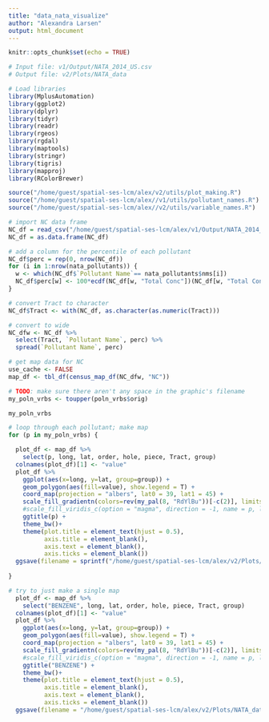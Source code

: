 ```yaml
---
title: "data_nata_visualize"
author: "Alexandra Larsen"
output: html_document
---
```


```r
knitr::opts_chunk$set(echo = TRUE)
```

```r
# Input file: v1/Output/NATA_2014_US.csv
# Output file: v2/Plots/NATA_data
```

```r
# Load libraries
library(MplusAutomation)
library(ggplot2)
library(dplyr)
library(tidyr)
library(readr)
library(rgeos)
library(rgdal)
library(maptools)
library(stringr)
library(tigris)
library(mapproj)
library(RColorBrewer)
```

```r
source("/home/guest/spatial-ses-lcm/alex/v2/utils/plot_making.R")
source("/home/guest/spatial-ses-lcm/alex//v1/utils/pollutant_names.R")
source("/home/guest/spatial-ses-lcm/alex//v2/utils/variable_names.R")
```


```r
# import NC data frame
NC_df = read_csv("/home/guest/spatial-ses-lcm/alex/v1/Output/NATA_2014_NC.csv")
NC_df = as.data.frame(NC_df)
```

```r
# add a column for the percentile of each pollutant
NC_df$perc = rep(0, nrow(NC_df))
for (i in 1:nrow(nata_pollutants)) {
  w <- which(NC_df$`Pollutant Name`== nata_pollutants$nms[i])
  NC_df$perc[w] <- 100*ecdf(NC_df[w, "Total Conc"])(NC_df[w, "Total Conc"])
}
```

```r
# convert Tract to character
NC_df$Tract <- with(NC_df, as.character(as.numeric(Tract)))
```

```r
# convert to wide
NC_dfw <- NC_df %>%
  select(Tract, `Pollutant Name`, perc) %>%
  spread(`Pollutant Name`, perc)
```

```r
# get map data for NC
use_cache <- FALSE
map_df <- tbl_df(census_map_df(NC_dfw, "NC"))
```

```r
# TODO: make sure there aren't any space in the graphic's filename 
my_poln_vrbs <- toupper(poln_vrbs$orig)
```

```r
my_poln_vrbs
```

```r
# loop through each pollutant; make map
for (p in my_poln_vrbs) {

  plot_df <- map_df %>%
    select(p, long, lat, order, hole, piece, Tract, group)
  colnames(plot_df)[1] <- "value"
  plot_df %>%
    ggplot(aes(x=long, y=lat, group=group)) + 
    geom_polygon(aes(fill=value), show.legend = T) +
    coord_map(projection = "albers", lat0 = 39, lat1 = 45) + 
    scale_fill_gradientn(colors=rev(my_pal(8, "RdYlBu"))[-c(2)], limits=c(0, 100), name = "Percentile")+
    #scale_fill_viridis_c(option = "magma", direction = -1, name = p, limits=c(0, 100)) + 
    ggtitle(p) +
    theme_bw()+
    theme(plot.title = element_text(hjust = 0.5),
          axis.title = element_blank(),
          axis.text = element_blank(),
          axis.ticks = element_blank())
  ggsave(filename = sprintf("/home/guest/spatial-ses-lcm/alex/v2/Plots/NATA_data/NATA_2014_NC_%s.png", str_replace_all(p, " ", "_")))
  
}

```

```r
# try to just make a single map
  plot_df <- map_df %>%
    select("BENZENE", long, lat, order, hole, piece, Tract, group)
  colnames(plot_df)[1] <- "value"
  plot_df %>%
    ggplot(aes(x=long, y=lat, group=group)) + 
    geom_polygon(aes(fill=value), show.legend = T) +
    coord_map(projection = "albers", lat0 = 39, lat1 = 45) + 
    scale_fill_gradientn(colors=rev(my_pal(8, "RdYlBu"))[-c(2)], limits=c(0, 100), name = "Percentile")+
    #scale_fill_viridis_c(option = "magma", direction = -1, name = p, limits=c(0, 100)) + 
    ggtitle("BENZENE") +
    theme_bw()+
    theme(plot.title = element_text(hjust = 0.5),
          axis.title = element_blank(),
          axis.text = element_blank(),
          axis.ticks = element_blank())
  ggsave(filename = "/home/guest/spatial-ses-lcm/alex/v2/Plots/NATA_data/NATA_2014_NC_BENZENE.png")

```



